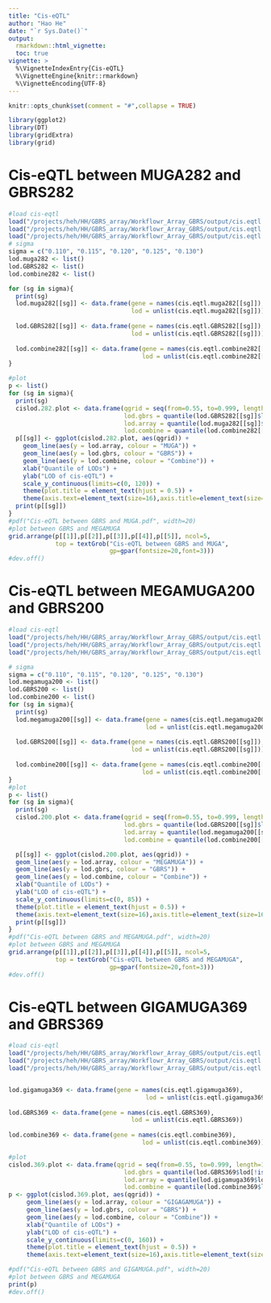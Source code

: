 ```yaml
---
title: "Cis-eQTL"
author: "Hao He"
date: "`r Sys.Date()`"
output: 
  rmarkdown::html_vignette:
  toc: true
vignette: >
  %\VignetteIndexEntry{Cis-eQTL}
  %\VignetteEngine{knitr::rmarkdown}
  %\VignetteEncoding{UTF-8}
---
```

  
```r
knitr::opts_chunk$set(comment = "#",collapse = TRUE)
```

```r
library(ggplot2)
library(DT)
library(gridExtra)
library(grid)
```

# Cis-eQTL between MUGA282 and GBRS282
```r
#load cis-eqtl
load("/projects/heh/HH/GBRS_array/Workflowr_Array_GBRS/output/cis.eqtl.muga282.RData")
load("/projects/heh/HH/GBRS_array/Workflowr_Array_GBRS/output/cis.eqtl.GBRS282.RData")
load("/projects/heh/HH/GBRS_array/Workflowr_Array_GBRS/output/cis.eqtl.combine282.fix.RData")
# sigma
sigma = c("0.110", "0.115", "0.120", "0.125", "0.130")
lod.muga282 <- list()
lod.GBRS282 <- list()
lod.combine282 <- list()

for (sg in sigma){
  print(sg)
  lod.muga282[[sg]] <- data.frame(gene = names(cis.eqtl.muga282[[sg]]),
                                  lod = unlist(cis.eqtl.muga282[[sg]]))
  
  lod.GBRS282[[sg]] <- data.frame(gene = names(cis.eqtl.GBRS282[[sg]]),
                                  lod = unlist(cis.eqtl.GBRS282[[sg]]))
  
  lod.combine282[[sg]] <- data.frame(gene = names(cis.eqtl.combine282[[sg]]),
                                     lod = unlist(cis.eqtl.combine282[[sg]]))
}

#plot
p <- list()
for (sg in sigma){
  print(sg)
  cislod.282.plot <- data.frame(qgrid = seq(from=0.55, to=0.999, length=100), 
                                lod.gbrs = quantile(lod.GBRS282[[sg]]$lod[!is.nan(lod.GBRS282[[sg]]$lod)], seq(from=0.55, to=0.999, length=100)),
                                lod.array = quantile(lod.muga282[[sg]]$lod[!is.nan(lod.muga282[[sg]]$lod)], seq(from=0.55, to=0.999, length=100)),
                                lod.combine = quantile(lod.combine282[[sg]]$lod[!is.nan(lod.combine282[[sg]]$lod)], seq(from=0.55, to=0.999, length=100)))
  p[[sg]] <- ggplot(cislod.282.plot, aes(qgrid)) + 
    geom_line(aes(y = lod.array, colour = "MUGA")) +
    geom_line(aes(y = lod.gbrs, colour = "GBRS")) +
    geom_line(aes(y = lod.combine, colour = "Combine")) +
    xlab("Quantile of LODs") +
    ylab("LOD of cis-eQTL") +
    scale_y_continuous(limits=c(0, 120)) +
    theme(plot.title = element_text(hjust = 0.5)) +
    theme(axis.text=element_text(size=16),axis.title=element_text(size=16,face="bold"))
  print(p[[sg]])
}
#pdf("Cis-eQTL between GBRS and MUGA.pdf", width=20)
#plot between GBRS and MEGAMUGA
grid.arrange(p[[1]],p[[2]],p[[3]],p[[4]],p[[5]], ncol=5,
             top = textGrob("Cis-eQTL between GBRS and MUGA",
                            gp=gpar(fontsize=20,font=3)))
#dev.off()
```

# Cis-eQTL between MEGAMUGA200 and GBRS200
```r
#load cis-eqtl
load("/projects/heh/HH/GBRS_array/Workflowr_Array_GBRS/output/cis.eqtl.megamuga200.RData")
load("/projects/heh/HH/GBRS_array/Workflowr_Array_GBRS/output/cis.eqtl.GBRS200.RData")
load("/projects/heh/HH/GBRS_array/Workflowr_Array_GBRS/output/cis.eqtl.combine200.fix.RData")

# sigma
sigma = c("0.110", "0.115", "0.120", "0.125", "0.130")
lod.megamuga200 <- list()
lod.GBRS200 <- list()
lod.combine200 <- list()
for (sg in sigma){
  print(sg)
  lod.megamuga200[[sg]] <- data.frame(gene = names(cis.eqtl.megamuga200[[sg]]),
                                      lod = unlist(cis.eqtl.megamuga200[[sg]]))
  
  lod.GBRS200[[sg]] <- data.frame(gene = names(cis.eqtl.GBRS200[[sg]]),
                                  lod = unlist(cis.eqtl.GBRS200[[sg]]))
  
  lod.combine200[[sg]] <- data.frame(gene = names(cis.eqtl.combine200[[sg]]),
                                     lod = unlist(cis.eqtl.combine200[[sg]]))
}
#plot
p <- list()
for (sg in sigma){
  print(sg)
  cislod.200.plot <- data.frame(qgrid = seq(from=0.55, to=0.999, length=100), 
                                lod.gbrs = quantile(lod.GBRS200[[sg]]$lod[!is.nan(lod.GBRS200[[sg]]$lod)], seq(from=0.55, to=0.999, length=100)),
                                lod.array = quantile(lod.megamuga200[[sg]]$lod[!is.nan(lod.megamuga200[[sg]]$lod)], seq(from=0.55, to=0.999, length=100)),
                                lod.combine = quantile(lod.combine200[[sg]]$lod[!is.nan(lod.combine200[[sg]]$lod)], seq(from=0.55, to=0.999, length=100)))

  p[[sg]] <- ggplot(cislod.200.plot, aes(qgrid)) + 
  geom_line(aes(y = lod.array, colour = "MEGAMUGA")) +
  geom_line(aes(y = lod.gbrs, colour = "GBRS")) +
  geom_line(aes(y = lod.combine, colour = "Combine")) +
  xlab("Quantile of LODs") +
  ylab("LOD of cis-eQTL") +
  scale_y_continuous(limits=c(0, 85)) +
  theme(plot.title = element_text(hjust = 0.5)) +
  theme(axis.text=element_text(size=16),axis.title=element_text(size=16,face="bold"))
  print(p[[sg]])
}
#pdf("Cis-eQTL between GBRS and MEGAMUGA.pdf", width=20)
#plot between GBRS and MEGAMUGA
grid.arrange(p[[1]],p[[2]],p[[3]],p[[4]],p[[5]], ncol=5,
             top = textGrob("Cis-eQTL between GBRS and MEGAMUGA",
                            gp=gpar(fontsize=20,font=3)))
#dev.off()
```

# Cis-eQTL between GIGAMUGA369 and GBRS369
```r
#load cis-eqtl
load("/projects/heh/HH/GBRS_array/Workflowr_Array_GBRS/output/cis.eqtl.gigamuga369.RData")
load("/projects/heh/HH/GBRS_array/Workflowr_Array_GBRS/output/cis.eqtl.GBRS369.RData")
load("/projects/heh/HH/GBRS_array/Workflowr_Array_GBRS/output/cis.eqtl.combine369.fix.RData")


lod.gigamuga369 <- data.frame(gene = names(cis.eqtl.gigamuga369),
                                      lod = unlist(cis.eqtl.gigamuga369))
  
lod.GBRS369 <- data.frame(gene = names(cis.eqtl.GBRS369),
                                  lod = unlist(cis.eqtl.GBRS369))
  
lod.combine369 <- data.frame(gene = names(cis.eqtl.combine369),
                                     lod = unlist(cis.eqtl.combine369))

#plot
cislod.369.plot <- data.frame(qgrid = seq(from=0.55, to=0.999, length=100), 
                                lod.gbrs = quantile(lod.GBRS369$lod[!is.nan(lod.GBRS369$lod)], seq(from=0.55, to=0.999, length=100)),
                                lod.array = quantile(lod.gigamuga369$lod[!is.nan(lod.gigamuga369$lod)], seq(from=0.55, to=0.999, length=100)),
                                lod.combine = quantile(lod.combine369$lod[!is.nan(lod.combine369$lod)], seq(from=0.55, to=0.999, length=100)))
p <- ggplot(cislod.369.plot, aes(qgrid)) + 
     geom_line(aes(y = lod.array, colour = "GIGAGAMUGA")) +
     geom_line(aes(y = lod.gbrs, colour = "GBRS")) +
     geom_line(aes(y = lod.combine, colour = "Combine")) +
     xlab("Quantile of LODs") +
     ylab("LOD of cis-eQTL") +
     scale_y_continuous(limits=c(0, 160)) +
     theme(plot.title = element_text(hjust = 0.5)) +
     theme(axis.text=element_text(size=16),axis.title=element_text(size=16,face="bold"))

#pdf("Cis-eQTL between GBRS and GIGAMUGA.pdf", width=20)
#plot between GBRS and MEGAMUGA
print(p)
#dev.off()
```
